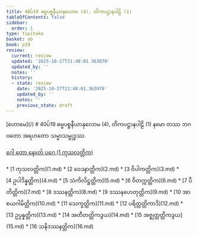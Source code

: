 ```yaml
---
title: 40ပ်19 ဓမ္မပစ္စနီယာနုလောမ (4), တိကပဋ္ဌာနပါဠိ (1)
tableOfContents: false
sidebar:
  order: 1
type: tipitaka
basket: ab
book: p19
review:
  current: review
  updated: '2025-10-27T21:48:01.363070'
  updated_by: ''
  notes: ''
  history:
  - state: review
    date: '2025-10-27T21:48:01.363070'
    updated_by: ''
    notes: ''
    previous_state: draft
---
```



<ReviewStatus review={frontmatter.review} showDetails={true} />

<HypothesisAnnotation frontmatter={frontmatter} />

<Paragraph type="center" book="p19">
[ဟောမေ](/)
</Paragraph>

<Paragraph type="center" book="p19">
# 40ပ်19 ဓမ္မပစ္စနီယာနုလောမ (4), တိကပဋ္ဌာနပါဠိ (1)
</Paragraph>

<Paragraph number="1" type="center" book="p19">
နမော တဿ ဘဂဝတော အရဟတော သမ္မာသမ္ဗုဒ္ဓဿ.

[ဂေါ တော နေxတ် ပဂေ (1 ကုသလတ္တိက)](1.md)



</Paragraph>

<TableOfContents book="p19" section="40">
* [1 ကုသလတ္တိက](1.md)
* [2 ဝေဒနာတ္တိက](2.md)
* [3 ဝိပါကတ္တိက](3.md)
* [4 ဥပါဒိန္နတ္တိက](4.md)
* [5 သံကိလိဋ္ဌတ္တိက](5.md)
* [6 ဝိတက္ကတ္တိက](6.md)
* [7 ပီတိတ္တိက](7.md)
* [8 ဒဿနတ္တိက](8.md)
* [9 ဒဿနဟေတုတ္တိက](9.md)
* [10 အာစယဂါမိတ္တိက](10.md)
* [11 သေက္ခတ္တိက](11.md)
* [12 ပရိတ္တတ္တိကာဒိ](12.md)
* [13 ဥပ္ပန္နတ္တိက](13.md)
* [14 အတီတတ္တိကဒွယ](14.md)
* [15 အဇ္ဈတ္တတ္တိကဒွယ](15.md)
* [16 သနိဒဿနတ္တိက](16.md)
</TableOfContents>